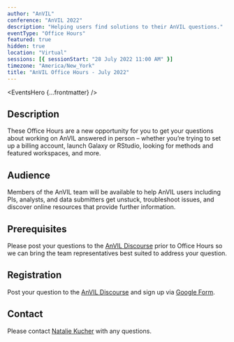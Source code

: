 ```yaml
---
author: "AnVIL"
conference: "AnVIL 2022"
description: "Helping users find solutions to their AnVIL questions."
eventType: "Office Hours"
featured: true
hidden: true
location: "Virtual"
sessions: [{ sessionStart: "28 July 2022 11:00 AM" }]
timezone: "America/New_York"
title: "AnVIL Office Hours - July 2022"
---
```


<EventsHero {...frontmatter} />

## Description

These Office Hours are a new opportunity for you to get your questions about working on AnVIL answered in person – whether you’re trying to set up a billing account, launch Galaxy or RStudio, looking for methods and featured workspaces, and more.

## Audience

Members of the AnVIL team will be available to help AnVIL users including PIs, analysts, and data submitters get unstuck, troubleshoot issues, and discover online resources that provide further information.

## Prerequisites

Please post your questions to the [AnVIL Discourse](https://help.anvilproject.org/t/anvil-office-hours-28jul2022-11-am-et/129) prior to Office Hours so we can bring the team representatives best suited to address your question.

## Registration

Post your question to the [AnVIL Discourse](https://help.anvilproject.org/t/anvil-office-hours-28jul2022-11-am-et/129) and sign up via [Google Form](https://forms.gle/iuyX7BaZTX8AUVxa8).

## Contact

Please contact [Natalie Kucher](mailto:nkucher3@jhu.edu) with any questions.
